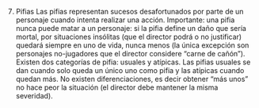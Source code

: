 7. Pifias
Las pifias representan sucesos desafortunados por parte de un personaje cuando intenta realizar una acción. Importante: una pifia nunca puede matar a un personaje: si la pifia define un daño que sería mortal, por situaciones insólitas (que el director podrá o no justificar) quedará siempre en uno de vida, nunca menos (la única excepción son personajes no-jugadores que el director considere “carne de cañón”).
Existen dos categorías de pifia: usuales y atípicas. Las pifias usuales se dan cuando solo queda un único uno como pifia y las atípicas cuando quedan más. No existen diferenciaciones, es decir obtener “más unos” no hace peor la situación (el director debe mantener la misma severidad).
